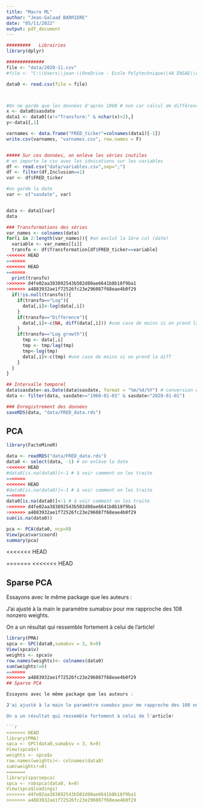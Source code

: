---
title: "Macro ML"
author: "Jean-Galaad BARRIERE"
date: "05/11/2022"
output: pdf_document
---

```{r}
#########   Librairies
library(dplyr)

##############
file <- "data/2020-11.csv"
#file <- "C:\\Users\\jean-\\OneDrive - Ecole Polytechnique\\4A ENSAE\\cours\\Macroeconometry and ML\\2020-11.csv"

data0 <- read.csv(file = file)



#On ne garde que les données d'après 1960 # non car calcul de différence
x <- data0$sasdate
data1 <- data0[(x!="Transform:" & nchar(x)>2),]
y<-data1[,1]

varnames <- data.frame("FRED_ticker"=colnames(data1)[-1])
write.csv(varnames, "varnames.csv", row.names = F)


##### Sur ces données, on enlève les séries inutiles
# on importe le csv avec les idnications sur les variables
df <- read.csv("data/variables.csv",sep=";")
df <- filter(df,Inclusion==1)
var <- df$FRED_ticker

#on garde la date
var <- c("sasdate", var)


data <- data1[var]
data


```

```{r}
### Transformations des séries
var_names <- colnames(data)
for(i in 2:length(var_names)){ #on exclut la 1ère col (date)
  variable <- var_names[[i]]
  transfo <- df$Transformation[df$FRED_ticker==variable]
<<<<<<< HEAD
=======
<<<<<<< HEAD
=======
  print(transfo)
>>>>>>> d4fe02aa383892543b502d80ae6641b8b18f9ba1
>>>>>>> a4883932ae1f72526fc23e296087f68eae4b0f29
  if(!is.null(transfo)){
    if(transfo=="Log"){
      data[,i]<-log(data[,i])
    }
    if(transfo=="Difference"){
      data[,i]<-c(NA, diff(data[,i])) #une case de moins si on prend la diff
    }
    if(transfo=="Log growth"){
      tmp <- data[,i]
      tmp <- tmp/lag(tmp)
      tmp<-log(tmp)
      data[,i]<-c(tmp) #une case de moins si on prend la diff
    }
  }
}

## Intervalle temporel
data$sasdate<-as.Date(data$sasdate, format = "%m/%d/%Y") # conversion en date
data <- filter(data, sasdate>="1960-01-01" & sasdate<"2020-01-01")

### Enregistrement des données
saveRDS(data, "data/FRED_data.rds")
```

## PCA

```{r}
library(FactoMineR)

data <- readRDS("data/FRED_data.rds")
data0 <- select(data, -1) # on enlève la date
<<<<<<< HEAD
#data0[is.na(data0)]<-1 # à voir comment on les traite
=======
<<<<<<< HEAD
#data0[is.na(data0)]<-1 # à voir comment on les traite
=======
data0[is.na(data0)]<-1 # à voir comment on les traite
>>>>>>> d4fe02aa383892543b502d80ae6641b8b18f9ba1
>>>>>>> a4883932ae1f72526fc23e296087f68eae4b0f29
sum(is.na(data0))

pca <- PCA(data0, ncp=9)
View(pca$var$coord)
summary(pca)
```

<<<<<<< HEAD


=======
<<<<<<< HEAD


## Sparse PCA

Essayons avec le même package que les auteurs :

J'ai ajusté à la main le paramètre sumabsv pour me rapproche des 108 nonzero weights.

On a un résultat qui ressemble fortement à celui de l'article!

```{r}
library(PMA)
spca <- SPC(data0,sumabsv = 3, K=9)
View(spca$v)
weights <- spca$v
row.names(weights)<- colnames(data0)
sum(weights!=0)
=======
>>>>>>> a4883932ae1f72526fc23e296087f68eae4b0f29
## Sparse PCA

Essayons avec le même package que les auteurs :

J'ai ajusté à la main le paramètre sumabsv pour me rapproche des 108 nonzero weights.

On a un résultat qui ressemble fortement à celui de l'article!

```{r}
<<<<<<< HEAD
library(PMA)
spca <- SPC(data0,sumabsv = 3, K=9)
View(spca$v)
weights <- spca$v
row.names(weights)<- colnames(data0)
sum(weights!=0)
=======
library(sparsepca)
spca <- robspca(data0, k=9)
View(spca$loadings)
>>>>>>> d4fe02aa383892543b502d80ae6641b8b18f9ba1
>>>>>>> a4883932ae1f72526fc23e296087f68eae4b0f29
```

